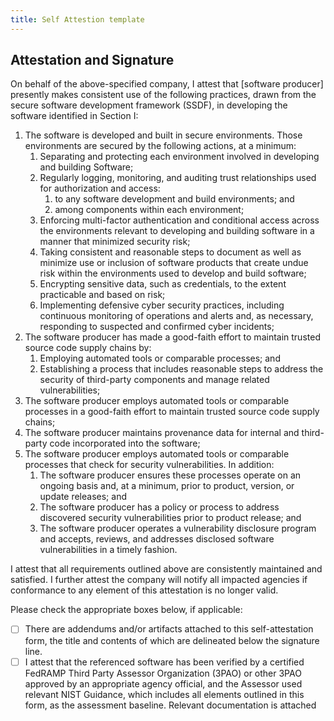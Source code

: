 ```yaml
---
title: Self Attestion template
---
```


## Attestation and Signature
On behalf of the above-specified company, I attest that [software producer] presently makes consistent use of the following practices, drawn from the secure software development
framework (SSDF), in developing the software identified in Section I:

1. The software is developed and built in secure environments. Those environments are secured by the following actions, at a minimum:
    1. Separating and protecting each environment involved in developing and building Software;
    1. Regularly logging, monitoring, and auditing trust relationships used for authorization and access:
        1. to any software development and build environments; and
        1. among components within each environment;
    1. Enforcing multi-factor authentication and conditional access across the environments relevant to developing and building software in a manner that minimized security risk;
    1. Taking consistent and reasonable steps to document as well as minimize use or inclusion of software products that create undue risk within the environments used to develop and build software;
    1. Encrypting sensitive data, such as credentials, to the extent practicable and based on risk;
    1. Implementing defensive cyber security practices, including continuous monitoring of operations and alerts and, as necessary, responding to suspected and confirmed cyber incidents;
1. The software producer has made a good-faith effort to maintain trusted source code supply chains by:
    1. Employing automated tools or comparable processes; and
    1. Establishing a process that includes reasonable steps to address the security of third-party components and manage related vulnerabilities;
1. The software producer employs automated tools or comparable processes in a good-faith effort to maintain trusted source code supply chains;
1. The software producer maintains provenance data for internal and third-party code incorporated into the software;
1. The software producer employs automated tools or comparable processes that check for security vulnerabilities. In addition:
    1. The software producer ensures these processes operate on an ongoing basis and, at a minimum, prior to product, version, or update releases; and
    1. The software producer has a policy or process to address discovered security vulnerabilities prior to product release; and
    1. The software producer operates a vulnerability disclosure program and accepts, reviews, and addresses disclosed software vulnerabilities in a timely fashion.

I attest that all requirements outlined above are consistently maintained and satisfied.
I further attest the company will notify all impacted agencies if conformance to any element of this attestation is no longer valid.

Please check the appropriate boxes below, if applicable:
* [ ] There are addendums and/or artifacts attached to this self-attestation form, the title and contents of which are delineated below the signature line.
* [ ] I attest that the referenced software has been verified by a certified FedRAMP Third Party Assessor Organization (3PAO) or other 3PAO approved by an appropriate agency official, and the Assessor used relevant NIST Guidance, which includes all elements outlined in this form, as the assessment baseline. Relevant documentation is attached